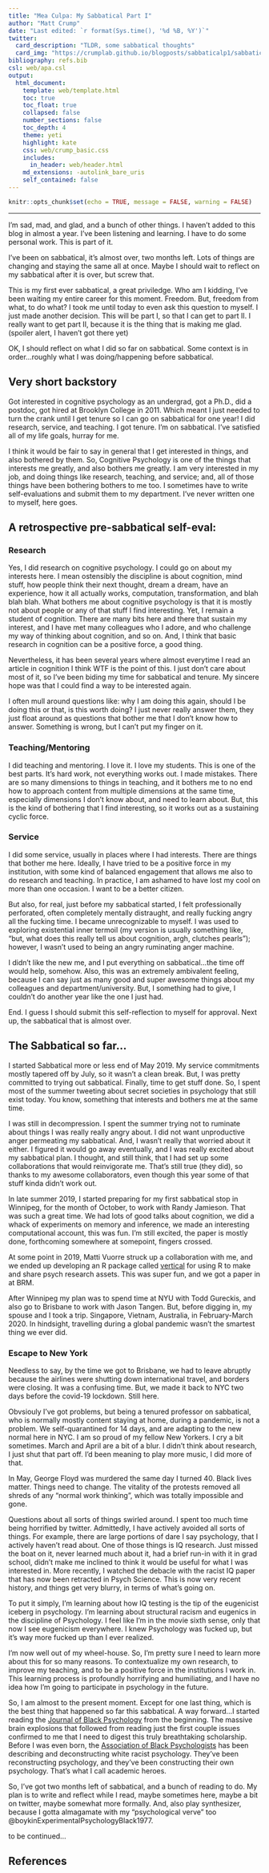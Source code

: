 ```yaml
---
title: "Mea Culpa: My Sabbatical Part I"
author: "Matt Crump"
date: "Last edited: `r format(Sys.time(), '%d %B, %Y')`"
twitter:
  card_description: "TLDR, some sabbatical thoughts"
  card_img: "https://crumplab.github.io/blogposts/sabbaticalp1/sabbatical.png"
bibliography: refs.bib
csl: web/apa.csl
output: 
  html_document:
    template: web/template.html
    toc: true
    toc_float: true
    collapsed: false
    number_sections: false
    toc_depth: 4
    theme: yeti
    highlight: kate
    css: web/crump_basic.css
    includes:
      in_header: web/header.html
    md_extensions: -autolink_bare_uris
    self_contained: false
---
```


```r
knitr::opts_chunk$set(echo = TRUE, message = FALSE, warning = FALSE)
```

---

I'm sad, mad, and glad, and a bunch of other things. I haven't added to this blog in almost a year. I've been listening and learning. I have to do some personal work. This is part of it.

I've been on sabbatical, it's almost over, two months left. Lots of things are changing and staying the same all at once. Maybe I should wait to reflect on my sabbatical after it is over, but screw that.

This is my first ever sabbatical, a great priviledge. Who am I kidding, I've been waiting my entire career for this moment. Freedom. But, freedom from what, to do what? I took me until today to even ask this question to myself. I just made another decision. This will be part I, so that I can get to part II. I really want to get part II, because it is the thing that is making me glad. (spoiler alert, I haven't got there yet)

OK, I should reflect on what I did so far on sabbatical. Some context is in order...roughly what I was doing/happening before sabbatical. 

## Very short backstory

Got interested in cognitive psychology as an undergrad, got a Ph.D., did a postdoc, got hired at Brooklyn College in 2011. Which meant I just needed to turn the crank until I get tenure so I can go on sabbatical for one year! I did research, service, and teaching. I got tenure. I'm on sabbatical. I've satisfied all of my life goals, hurray for me.

I think it would be fair to say in general that I get interested in things, and also bothered by them. So, Cognitive Psychology is one of the things that interests me greatly, and also bothers me greatly. I am very interested in my job, and doing things like research, teaching, and service; and, all of those things have been bothering bothers to me too. I sometimes have to write self-evaluations and submit them to my department. I've never written one to myself, here goes.

## A retrospective pre-sabbatical self-eval:

### Research

Yes, I did research on cognitive psychology. I could go on about my interests here. I mean ostensibly the discipline is about cognition, mind stuff, how people think their next thought, dream a dream, have an experience, how it all actually works, computation, transformation, and blah blah blah. What bothers me about cognitive psychology is that it is mostly not about people or any of that stuff I find interesting. Yet, I remain a student of cognition. There are many bits here and there that sustain my interest, and I have met many colleagues who I adore, and who challenge my way of thinking about cognition, and so on. And, I think that basic research in cognition can be a positive force, a good thing.

Nevertheless, it has been several years where almost everytime I read an article in cognition I think WTF is the point of this. I just don't care about most of it, so I've been biding my time for sabbatical and tenure. My sincere hope was that I could find a way to be interested again. 

I often mull around questions like: why I am doing this again, should I be doing this or that, is this worth doing? I just never really answer them, they just float around as questions that bother me that I don't know how to answer. Something is wrong, but I can't put my finger on it.

### Teaching/Mentoring

I did teaching and mentoring. I love it. I love my students. This is one of the best parts. It's hard work, not everything works out. I made mistakes. There are so many dimensions to things in teaching, and it bothers me to no end how to approach content from multiple dimensions at the same time, especially dimensions I don't know about, and need to learn about. But, this is the kind of bothering that I find interesting, so it works out as a sustaining cyclic force. 

### Service

I did some service, usually in places where I had interests. There are things that bother me here. Ideally, I have tried to be a positive force in my institution, with some kind of balanced engagement that allows me also to do research and teaching. In practice, I am ashamed to have lost my cool on more than one occasion. I want to be a better citizen. 

But also, for real, just before my sabbatical started, I felt professionally perforated, often completely mentally distraught, and really fucking angry all the fucking time. I became unrecognizable to myself. I was used to exploring existential inner termoil (my version is usually something like, "but, what does this really tell us about cognition, argh, clutches pearls"); however, I wasn't used to being an angry ruminating anger machine. 

I didn't like the new me, and I put everything on sabbatical...the time off would help, somehow. Also, this was an extremely ambivalent feeling, because I can say just as many good and super awesome things about my colleagues and department/university. But, I something had to give, I couldn't do another year like the one I just had.

End. I guess I should submit this self-reflection to myself for approval. Next up, the sabbatical that is almost over.

## The Sabbatical so far...

I started Sabbatical more or less end of May 2019. My service commitments mostly tapered off by July, so it wasn't a clean break. But, I was pretty committed to trying out sabbatical. Finally, time to get stuff done. So, I spent most of the summer tweeting about secret societies in psychology that still exist today. You know, something that interests and bothers me at the same time. 

I was still in decompression. I spent the summer trying not to ruminate about things I was really really angry about. I did not want unproductive anger permeating my sabbatical. And, I wasn't really that worried about it either. I figured it would go away eventually, and I was really excited about my sabbatical plan. I thought, and still think, that I had set up some collaborations that would reinvigorate me. That's still true (they did), so thanks to my awesome collaborators, even though this year some of that stuff kinda didn't work out.

In late summer 2019, I started preparing for my first sabbatical stop in Winnipeg, for the month of October, to work with Randy Jamieson. That was such a great time. We had lots of good talks about cognition, we did a whack of experiments on memory and inference, we made an interesting computational account, this was fun. I'm still excited, the paper is mostly done, forthcoming somewhere at somepoint, fingers crossed.

At some point in 2019, Matti Vuorre struck up a collaboration with me, and we ended up developing an R package called [vertical](https://crumplab.github.io/vertical/) for using R to make and share psych research assets. This was super fun, and we got a paper in at BRM. 

After Winnipeg my plan was to spend time at NYU with Todd Gureckis, and also go to Brisbane to work with Jason Tangen. But, before digging in, my spouse and I took a trip. Singapore, Vietnam, Australia, in February-March 2020. In hindsight, travelling during a global pandemic wasn't the smartest thing we ever did.

### Escape to New York

Needless to say, by the time we got to Brisbane, we had to leave abruptly because the airlines were shutting down international travel, and borders were closing. It was a confusing time. But, we made it back to NYC two days before the covid-19 lockdown. Still here.

Obvsiouly I've got problems, but being a tenured professor on sabbatical, who is normally mostly content staying at home, during a pandemic, is not a problem. We self-quarantined for 14 days, and are adapting to the new normal here in NYC. I am so proud of my fellow New Yorkers. I cry a bit sometimes. March and April are a bit of a blur. I didn't think about research, I just shut that part off. I'd been meaning to play more music, I did more of that. 

In May, George Floyd was murdered the same day I turned 40. Black lives matter. Things need to change. The vitality of the protests removed all shreds of any "normal work thinking", which was totally impossible and gone.

Questions about all sorts of things swirled around. I spent too much time being horrified by twitter. Admittedly, I have actively avoided all sorts of things. For example, there are large portions of dare I say psychology, that I actively haven't read about. One of those things is IQ research. Just missed the boat on it, never learned much about it, had a brief run-in with it in grad school, didn't make me inclined to think it would be useful for what I was interested in. More recently, I watched the debacle with the racist IQ paper that has now been retracted in Psych Science. This is now very recent history, and things get very blurry, in terms of what's going on.

To put it simply, I'm learning about how IQ testing is the tip of the eugenicist iceberg in psychology. I'm learning about structural racism and eugenics in the discipline of Psychology. I feel like I'm in the movie sixth sense, only that now I see eugenicism everywhere. I knew Psychology was fucked up, but it's way more fucked up than I ever realized. 

I'm now well out of my wheel-house. So, I'm pretty sure I need to learn more about this for so many reasons. To contextualize my own research, to improve my teaching, and to be a positive force in the institutions I work in. This learning process is profoundly horrifying and humiliating, and I have no idea how I'm going to participate in psychology in the future. 

So, I am almost to the present moment. Except for one last thing, which is the best thing that happened so far this sabbatical. A way forward...I started reading the [Journal of Black Psychology](https://journals.sagepub.com/home/jbp) from the beginning. The massive brain explosions that followed from reading just the first couple issues confirmed to me that I need to digest this truly breathtaking scholarship. Before I was even born, the [Association of Black Psychologists](https://www.abpsi.org) has been describing and deconstructing white racist psychology. They've been reconstructing psychology, and they've been constructing their own psychology. That's what I call academic heroes.

So, I've got two months left of sabbatical, and a bunch of reading to do. My plan is to write and reflect while I read, maybe sometimes here, maybe a bit on twitter, maybe somewhat more formally. And, also play synthesizer, because I gotta almagamate with my "psychological verve" too @boykinExperimentalPsychologyBlack1977. 

to be continued...

## References

